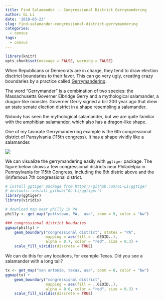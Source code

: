```yaml
---
title: Find Salamander -- Congressional District Gerrymandering
author: GL Li
date: '2018-03-23'
slug: find-salamander-congressional-district-gerrymandering
categories:
  - census
tags:
  - census
---
```


```r
library(knitr)
opts_chunk$set(message = FALSE, warning = FALSE)
```

When Republicans or Demecrats are in charge, they tend to draw election disctrict boundaries to their favor. This can go very ugly, creating crazy boundaries by a practice called [Gerrymandering](https://en.wikipedia.org/wiki/Gerrymandering). 

The word "Gerrymander" is a combination of two species: the Massachusetts Governer Elbridge Gerry and a mythological salamander, a dragon-like monster. Governer Gerry signed a bill 200 year ago that drew an state senate election district in a shape resembling a salamander.

Nobody has seen the mythological salamander, but we are quite familiar with the amphibian salamander, which also has a dragon-like shape.  

One of my favorate Gerrymanderring example is the 6th congressional district of Pansylvania (115th congress). It has a shape vividly like a salamander.

![](img/PA_6th_congress_distric.png)


We can visualize the gerrymandering easily with `ggtiger` package. The figure below shows a few congressional districts near Philadelpia in Pennsylvania for 115th Congress, including the 6th distric above and the (in)famous 7th congressional district.

```r
# install ggtiger package from https://github.com/GL-Li/ggtiger
# devtools::install_github("GL-Li/ggtiger")
library(ggtiger)
library(viridis)

# download map near philly in PA
philly <- get_map("pottstown, PA,  usa", zoom = 9, color = "bw")

### congressional district boudaries
ggmap(philly) +
    geom_boundary("congressional district", states = "PA",
                  mapping = aes(fill = ..GEOID..),
                  alpha = 0.7, color = "red", size = 0.3) +
    scale_fill_viridis(discrete = TRUE)

```

We can do this for any locations, for example Texas. Did you see a salamander with a long tail?

```r
tx <- get_map("san antonio, texas, usa", zoom = 8, color = "bw")
ggmap(tx) +
    geom_boundary("congressional district",
                  mapping = aes(fill = ..GEOID..),
                  alpha = 0.6, color = "red", size = 0.3) +
    scale_fill_viridis(discrete = TRUE)
```

